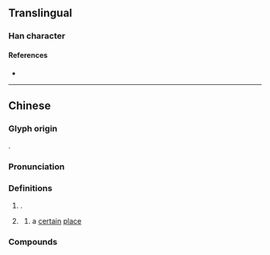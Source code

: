 {{also|垯}}
{{character info}}
==Translingual==

===Han character===
{{Han char|rn=32|rad=土|as=12|sn=15|four=|canj=GYGQ|ids=⿰土達}}

====References====
* {{Han ref|kx=0240.301|hdz=10485.110|uh=58B6|ud=22710}}

----

==Chinese==
{{zh-forms|s=垯|alt=𡍲-Northern Wu,搭-Northern Wu}}

===Glyph origin===
{{Han compound|土|達|c1=s|c2=p|t1=soil|ls=psc}}.

===Pronunciation===
{{zh-pron
|m=da,dā
|c=daat3,daat6
|w=4taq
|cat=
}}

===Definitions===
{{zh-hanzi}}

# {{n-g|Used in}} {{zh-l|圪墶}}.
# {{lb|zh|Shanghainese Wu}} {{zh-alt-form|搭}}
## a [[certain]] [[place]]

===Compounds===
{{zh-der|紅圪墶}}
